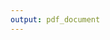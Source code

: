 ```yaml
---
output: pdf_document
---
```


\clearpage
\newgeometry{top=0.2cm,bottom=1cm}
\vspace*{\fill}

\begin{centering}

\begin{figure}[!ht]
  \begin{center}
    \includegraphics[width=.8in]{figure/UNMSM_escudo-2000px.png}
  \end{center}
\end{figure}

\Large
UNIVERSIDAD NACIONAL MAYOR DE SAN MARCOS

\large
(Universidad del Perú, DECANA DE AMÉRICA)

\vspace{.5 cm}

\Large
FACULTAD DE CIENCIAS BIOLÓGICAS

\vspace{.5 cm}

\normalsize
ESCUELA ACADÉMICO PROFESIONAL DE

GENÉTICA Y BIOTECNOLOGÍA

\vspace{1.5 cm}

\Large
Comparación de la respuesta de anticuerpos ante la %infección con 
malaria vivax 
en pacientes de la Amazonía peruana %ciudad de Iquitos (Loreto - Perú)
según su severidad y episodios previos %exposición previa
mediante microarreglos de proteínas
% aPerfil de anticuerpos en respuesta a la infección con malaria vivax
%mediante un enfoque inmunómico .
%% con sintomatología severa y no complicada/ pre-inmunes/ semi-inmunes

\vspace{1.5 cm}

\Large
Proyecto de Tesis para obtar al Título Profesional de 

Biólogo Genetista y Biotecnólogo

\vspace{1 cm}

\Large
Bach. Andree Adolfo Valle Campos

\vspace{1.2 cm}

\Large
Asesores 

Interno: <por confirmar>%Prof. Walter Cabrera-Febolá

Externo: PhD. G. Christian Baldeviano


\vspace{1.2 cm}

Lima - Perú

\vspace{.5 cm}

2017

\end{centering}

\vfill
\restoregeometry
\clearpage